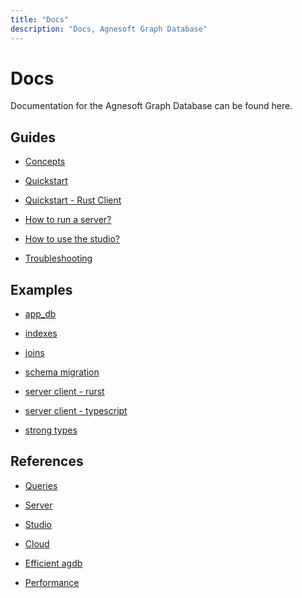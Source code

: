 ```yaml
---
title: "Docs"
description: "Docs, Agnesoft Graph Database"
---
```


# Docs

Documentation for the Agnesoft Graph Database can be found here.

## Guides

-   [Concepts](/docs/guides/concepts)

-   [Quickstart](/docs/guides/quickstart)

-   [Quickstart - Rust Client](/api-docs/rust)

-   [How to run a server?](/docs/guides/how-to-run-server)

-   [How to use the studio?](/docs/guides/how-to-use-studio)

-   [Troubleshooting](/docs/guides/troubleshooting)

## Examples

-   [app_db](https://github.com/agnesoft/agdb/tree/main/examples/app_db)

-   [indexes](https://github.com/agnesoft/agdb/tree/main/examples/indexes)

-   [joins](https://github.com/agnesoft/agdb/tree/main/examples/joins)

-   [schema migration](https://github.com/agnesoft/agdb/tree/main/examples/schema_migration)

-   [server client - rurst](https://github.com/agnesoft/agdb/tree/main/examples/server_client_rust)

-   [server client - typescript](https://github.com/agnesoft/agdb/tree/main/examples/server_client_typescript)

-   [strong types](https://github.com/agnesoft/agdb/tree/main/examples/strong_types)

## References

-   [Queries](/docs/references/queries)

-   [Server](/docs/references/server)

-   [Studio](/docs/references/studio)

-   [Cloud](/docs/references/cloud)

-   [Efficient agdb](/docs/references/efficient-agdb)

-   [Performance](/docs/references/performance)

